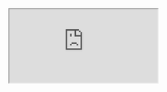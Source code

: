 <iframe src="https://app.dashcam.io/replay/6830c60f3aef88e5ef0e07f8?share=idg3GAkGO5Z2Da67C35Kw&embed=true&timestamp=60000&playbackRate=2" />

```yaml
version: 5.7.7
session: 682f5aab811bd5a322c0e5a1
steps:
  - prompt: click on sign in
    commands:
      - command: focus-application
        name: Google Chrome
      - command: hover-text
        text: Sign In
        description: black button below the password field
        action: click
      - command: assert
        expect: an error shows that fields are required
```
